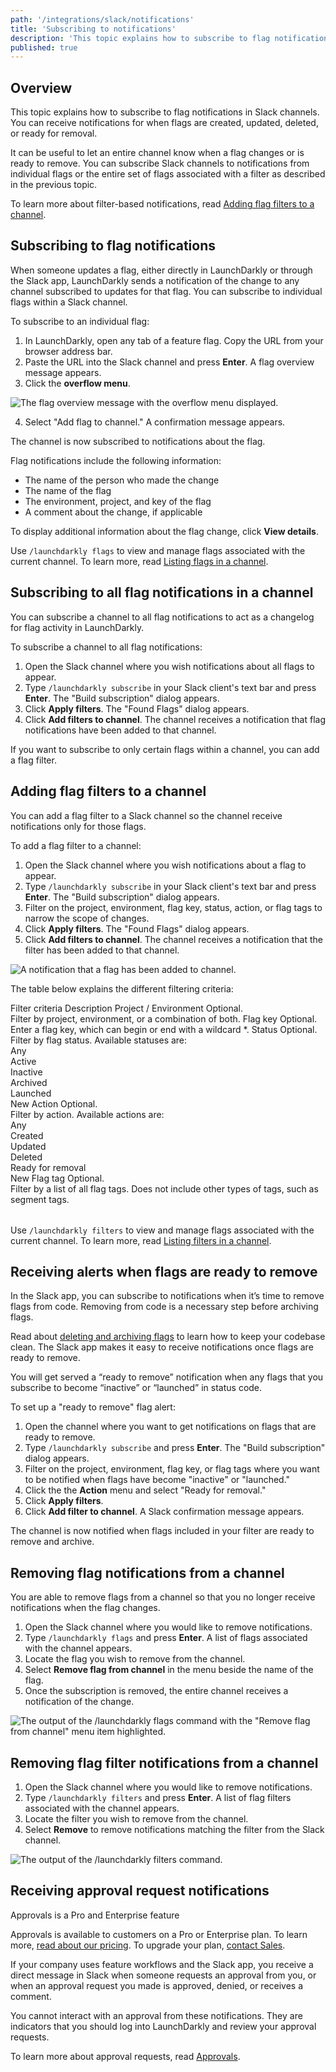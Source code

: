 ```yaml
---
path: '/integrations/slack/notifications'
title: 'Subscribing to notifications'
description: 'This topic explains how to subscribe to flag notifications in Slack channels. You can subscribe Slack channels to notifications from individual flags or the entire set of flags associated with a filter as described in the previous topic.'
published: true
---
```


## Overview

This topic explains how to subscribe to flag notifications in Slack channels. You can receive notifications for when flags are created, updated, deleted, or ready for removal.

It can be useful to let an entire channel know when a flag changes or is ready to remove. You can subscribe Slack channels to notifications from individual flags or the entire set of flags associated with a filter as described in the previous topic.

To learn more about filter-based notifications, read [Adding flag filters to a channel](#adding-flag-filters-to-a-channel).

## Subscribing to flag notifications

When someone updates a flag, either directly in LaunchDarkly or through the Slack app, LaunchDarkly sends a notification of the change to any channel subscribed to updates for that flag. You can subscribe to individual flags within a Slack channel.

To subscribe to an individual flag:

1. In LaunchDarkly, open any tab of a feature flag. Copy the URL from your browser address bar.
2. Paste the URL into the Slack channel and press **Enter**. A flag overview message appears.
3. Click the **overflow menu**.

![The flag overview message with the overflow menu displayed.](slack-flag-overview-overflow.png)

4. Select "Add flag to channel." A confirmation message appears.

The channel is now subscribed to notifications about the flag.

Flag notifications include the following information:

- The name of the person who made the change
- The name of the flag
- The environment, project, and key of the flag
- A comment about the change, if applicable

To display additional information about the flag change, click **View details**.

Use `/launchdarkly flags` to view and manage flags associated with the current channel. To learn more, read [Listing flags in a channel](/integrations/slack/managing#listing-flags-in-a-channel).

## Subscribing to all flag notifications in a channel

You can subscribe a channel to all flag notifications to act as a changelog for flag activity in LaunchDarkly.

To subscribe a channel to all flag notifications:

1. Open the Slack channel where you wish notifications about all flags to appear.
2. Type `/launchdarkly subscribe` in your Slack client's text bar and press **Enter**. The "Build subscription" dialog appears.
4. Click **Apply filters**. The "Found Flags" dialog appears.
5. Click **Add filters to channel**. The channel receives a notification that flag notifications have been added to that channel.

If you want to subscribe to only certain flags within a channel, you can add a flag filter.

## Adding flag filters to a channel

You can add a flag filter to a Slack channel so the channel receive notifications only for those flags.

To add a flag filter to a channel:

1. Open the Slack channel where you wish notifications about a flag to appear.
2. Type `/launchdarkly subscribe` in your Slack client's text bar and press **Enter**. The "Build subscription" dialog appears.
3. Filter on the project, environment, flag key, status, action, or flag tags to narrow the scope of changes.
4. Click **Apply filters**. The "Found Flags" dialog appears.
5. Click **Add filters to channel**. The channel receives a notification that the filter has been added to that channel.

![A notification that a flag has been added to channel.](slack-flag-notifications.png)

The table below explains the different filtering criteria:

<Table>
  <TableHeader>
    <TableHeadCell>Filter criteria</TableHeadCell>
    <TableHeadCell>Description</TableHeadCell>
  </TableHeader>
  <TableBody>
    <TableRow>
      <TableCell>Project / Environment</TableCell>
      <TableCell>
        Optional.
        <br />
        Filter by project, environment, or a combination of both.
      </TableCell>
    </TableRow>
    <TableRow>
      <TableCell>Flag key</TableCell>
      <TableCell>
        Optional.
        <br />
        Enter a flag key, which can begin or end with a wildcard *.
      </TableCell>
    </TableRow>
    <TableRow>
      <TableCell>Status</TableCell>
      <TableCell>
        Optional.
        <br />
        Filter by flag status. Available statuses are:
        <br />
        Any
        <br />
        Active
        <br />
        Inactive
        <br />
        Archived
        <br />
        Launched
        <br />
        New
      </TableCell>
    </TableRow>
    <TableRow>
      <TableCell>Action</TableCell>
      <TableCell>
        Optional.
        <br />
        Filter by action. Available actions are:
        <br />
        Any
        <br />
        Created
        <br />
        Updated
        <br />
        Deleted
        <br />
        Ready for removal
        <br />
        New
      </TableCell>
    </TableRow>
    <TableRow>
      <TableCell>Flag tag</TableCell>
      <TableCell>
        Optional.
        <br />
        Filter by a list of all flag tags. Does not include other types of tags, such as segment tags.
      </TableCell>
    </TableRow>
  </TableBody>
</Table>

Use `/launchdarkly filters` to view and manage flags associated with the current channel. To learn more, read [Listing filters in a channel](/integrations/slack/managing#listing-filters-in-a-channel).

## Receiving alerts when flags are ready to remove

In the Slack app, you can subscribe to notifications when it’s time to remove flags from code. Removing from code is a necessary step before archiving flags.

Read about [deleting and archiving flags](/home/code/flag-archive) to learn how to keep your codebase clean. The Slack app makes it easy to receive notifications once flags are ready to remove.

You will get served a “ready to remove” notification when any flags that you subscribe to become “inactive” or “launched” in status code.

To set up a "ready to remove" flag alert:

1. Open the channel where you want to get notifications on flags that are ready to remove.
2. Type `/launchdarkly subscribe` and press **Enter**. The "Build subscription" dialog appears.
3. Filter on the project, environment, flag key, or flag tags where you want to be notified when flags have become "inactive" or "launched."
4. Click the the **Action** menu and select "Ready for removal."
5. Click **Apply filters**.
6. Click **Add filter to channel**. A Slack confirmation message appears.

The channel is now notified when flags included in your filter are ready to remove and archive.

## Removing flag notifications from a channel

You are able to remove flags from a channel so that you no longer receive notifications when the flag changes.

1. Open the Slack channel where you would like to remove notifications.
2. Type `/launchdarkly flags` and press **Enter**. A list of flags associated with the channel appears.
3. Locate the flag you wish to remove from the channel.
4. Select **Remove flag from channel** in the menu beside the name of the flag.
5. Once the subscription is removed, the entire channel receives a notification of the change.

![The output of the `/launchdarkly flags` command with the "Remove flag from channel" menu item highlighted.](slack-remove-flag-from-channel.png)

## Removing flag filter notifications from a channel

1. Open the Slack channel where you would like to remove notifications.
2. Type `/launchdarkly filters` and press **Enter**. A list of flag filters associated with the channel appears.
3. Locate the filter you wish to remove from the channel.
4. Select **Remove** to remove notifications matching the filter from the Slack channel.

![The output of the `/launchdarkly filters` command.](slack-manage-filters.png)

## Receiving approval request notifications

<Callout intent="primary">
<CalloutTitle>Approvals is a Pro and Enterprise feature</CalloutTitle>
<CalloutDescription>

Approvals is available to customers on a Pro or Enterprise plan. To learn more, [read about our pricing](https://launchdarkly.com/pricing/). To upgrade your plan, [contact Sales](https://launchdarkly.com/contact-sales/).

</CalloutDescription>
</Callout>

If your company uses feature workflows and the Slack app, you receive a direct message in Slack when someone requests an approval from you, or when an approval request you made is approved, denied, or receives a comment.

You cannot interact with an approval from these notifications. They are indicators that you should log into LaunchDarkly and review your approval requests.

To learn more about approval requests, read [Approvals](/home/feature-workflows/approvals).
